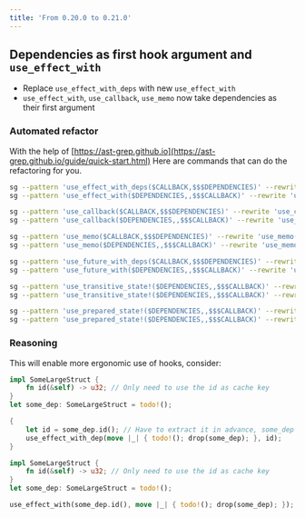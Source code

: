```yaml
---
title: 'From 0.20.0 to 0.21.0'
---
```



## Dependencies as first hook argument and `use_effect_with`

- Replace `use_effect_with_deps` with new `use_effect_with`
- `use_effect_with`, `use_callback`, `use_memo` now take dependencies as their first argument

### Automated refactor

With the help of [https://ast-grep.github.io](https://ast-grep.github.io/guide/quick-start.html)
Here are commands that can do the refactoring for you.

```bash
sg --pattern 'use_effect_with_deps($CALLBACK,$$$DEPENDENCIES)' --rewrite 'use_effect_with($$$DEPENDENCIES, $CALLBACK)' -l rs -i
sg --pattern 'use_effect_with($DEPENDENCIES,,$$$CALLBACK)' --rewrite 'use_effect_with($DEPENDENCIES,$$$CALLBACK)' -l rs -i

sg --pattern 'use_callback($CALLBACK,$$$DEPENDENCIES)' --rewrite 'use_callback($$$DEPENDENCIES, $CALLBACK)' -l rs -i
sg --pattern 'use_callback($DEPENDENCIES,,$$$CALLBACK)' --rewrite 'use_callback($DEPENDENCIES,$$$CALLBACK)' -l rs -i

sg --pattern 'use_memo($CALLBACK,$$$DEPENDENCIES)' --rewrite 'use_memo($$$DEPENDENCIES, $CALLBACK)' -l rs -i
sg --pattern 'use_memo($DEPENDENCIES,,$$$CALLBACK)' --rewrite 'use_memo($DEPENDENCIES,$$$CALLBACK)' -l rs -i

sg --pattern 'use_future_with_deps($CALLBACK,$$$DEPENDENCIES)' --rewrite 'use_effect_with($$$DEPENDENCIES, $CALLBACK)' -l rs -i
sg --pattern 'use_future_with($DEPENDENCIES,,$$$CALLBACK)' --rewrite 'use_effect_with($DEPENDENCIES,$$$CALLBACK)' -l rs -i

sg --pattern 'use_transitive_state!($DEPENDENCIES,,$$$CALLBACK)' --rewrite 'use_transitive_state!($DEPENDENCIES,$$$CALLBACK)' -l rs -i
sg --pattern 'use_transitive_state!($DEPENDENCIES,,$$$CALLBACK)' --rewrite 'use_transitive_state!($DEPENDENCIES,$$$CALLBACK)' -l rs -i

sg --pattern 'use_prepared_state!($DEPENDENCIES,,$$$CALLBACK)' --rewrite 'use_prepared_state!($DEPENDENCIES,$$$CALLBACK)' -l rs -i
sg --pattern 'use_prepared_state!($DEPENDENCIES,,$$$CALLBACK)' --rewrite 'use_prepared_state!($DEPENDENCIES,$$$CALLBACK)' -l rs -i
```

### Reasoning

This will enable more ergonomic use of hooks, consider:

<Tabs>
  <TabItem value="before" label="Before" default>

```rust ,ignore
impl SomeLargeStruct {
    fn id(&self) -> u32; // Only need to use the id as cache key
}
let some_dep: SomeLargeStruct = todo!();

{
    let id = some_dep.id(); // Have to extract it in advance, some_dep is moved already in the second argument
    use_effect_with_dep(move |_| { todo!(); drop(some_dep); }, id);
}
```

  </TabItem>
  <TabItem value="after" label="After">

```rust ,ignore
impl SomeLargeStruct {
    fn id(&self) -> u32; // Only need to use the id as cache key
}
let some_dep: SomeLargeStruct = todo!();

use_effect_with(some_dep.id(), move |_| { todo!(); drop(some_dep); });

```

  </TabItem>
</Tabs>
